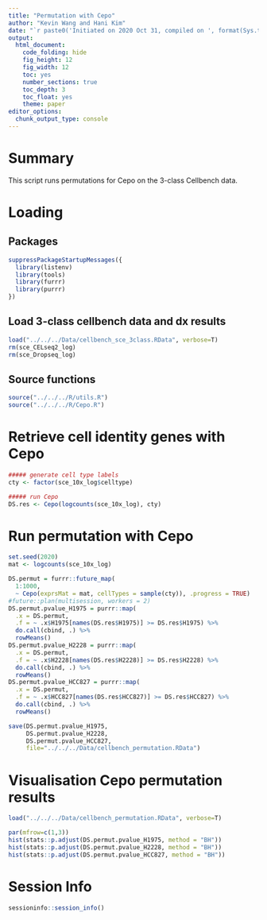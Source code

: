```yaml
---
title: "Permutation with Cepo"
author: "Kevin Wang and Hani Kim"
date: "`r paste0('Initiated on 2020 Oct 31, compiled on ', format(Sys.time(), '%Y %b %d'))`"
output:
  html_document:
    code_folding: hide
    fig_height: 12
    fig_width: 12
    toc: yes
    number_sections: true
    toc_depth: 3
    toc_float: yes
    theme: paper
editor_options: 
  chunk_output_type: console
---
```


# Summary
This script runs permutations for Cepo on the 3-class Cellbench data.

# Loading 

## Packages
```r
suppressPackageStartupMessages({
  library(listenv)
  library(tools)
  library(furrr)
  library(purrr)
})
```

## Load 3-class cellbench data and dx results
```r
load("../../../Data/cellbench_sce_3class.RData", verbose=T)
rm(sce_CELseq2_log)
rm(sce_Dropseq_log)
```

## Source functions
```r
source("../../../R/utils.R")
source("../../../R/Cepo.R")
```

# Retrieve cell identity genes with Cepo
```r
##### generate cell type labels
cty <- factor(sce_10x_log$celltype)

##### run Cepo
DS.res <- Cepo(logcounts(sce_10x_log), cty)
```

# Run permutation with Cepo
```r
set.seed(2020)
mat <- logcounts(sce_10x_log)

DS.permut = furrr::future_map(
  1:1000, 
  ~ Cepo(exprsMat = mat, cellTypes = sample(cty)), .progress = TRUE)
#future::plan(multisession, workers = 2)
DS.permut.pvalue_H1975 = purrr::map(
  .x = DS.permut,
  .f = ~ .x$H1975[names(DS.res$H1975)] >= DS.res$H1975) %>%
  do.call(cbind, .) %>%
  rowMeans()
DS.permut.pvalue_H2228 = purrr::map(
  .x = DS.permut,
  .f = ~ .x$H2228[names(DS.res$H2228)] >= DS.res$H2228) %>%
  do.call(cbind, .) %>%
  rowMeans()
DS.permut.pvalue_HCC827 = purrr::map(
  .x = DS.permut,
  .f = ~ .x$HCC827[names(DS.res$HCC827)] >= DS.res$HCC827) %>%
  do.call(cbind, .) %>%
  rowMeans()

save(DS.permut.pvalue_H1975, 
     DS.permut.pvalue_H2228, 
     DS.permut.pvalue_HCC827, 
     file="../../../Data/cellbench_permutation.RData")
```

# Visualisation Cepo permutation results
```r
load("../../../Data/cellbench_permutation.RData", verbose=T)

par(mfrow=c(1,3))
hist(stats::p.adjust(DS.permut.pvalue_H1975, method = "BH"))
hist(stats::p.adjust(DS.permut.pvalue_H2228, method = "BH"))
hist(stats::p.adjust(DS.permut.pvalue_HCC827, method = "BH"))
```

# Session Info
```r
sessioninfo::session_info()
```
